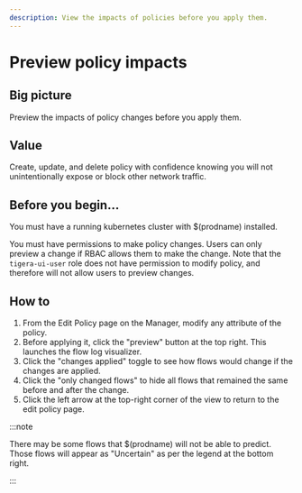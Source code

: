 ```yaml
---
description: View the impacts of policies before you apply them.
---
```


# Preview policy impacts

## Big picture

Preview the impacts of policy changes before you apply them.

## Value

Create, update, and delete policy with confidence knowing you will not unintentionally expose or block other network traffic.

## Before you begin...

You must have a running kubernetes cluster with $(prodname) installed.

You must have permissions to make policy changes. Users can only preview a change if RBAC allows them to make the change. Note that the `tigera-ui-user` role does not have permission to modify policy, and therefore will not allow users to preview changes.

## How to

1. From the Edit Policy page on the Manager, modify any attribute of the policy.
1. Before applying it, click the "preview" button at the top right.
   This launches the flow log visualizer.
1. Click the "changes applied" toggle to see how flows would change if the changes are applied.
1. Click the "only changed flows" to hide all flows that remained the same before and after the change.
1. Click the left arrow at the top-right corner of the view to return to the edit policy page.

:::note

There may be some flows that $(prodname) will not be able to predict. Those flows will appear as "Uncertain" as per the legend at the bottom right.

:::
